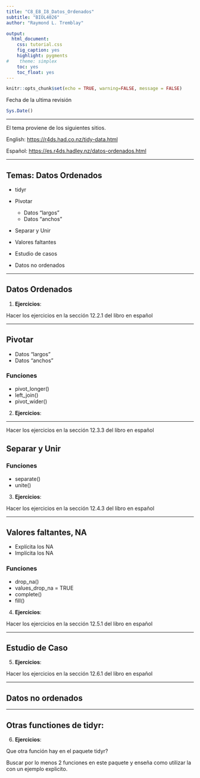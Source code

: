 ```yaml
---
title: "C8_E8_I8_Datos_Ordenados"
subtitle: "BIOL4026"
author: "Raymond L. Tremblay"

output:
  html_document:
    css: tutorial.css
    fig_caption: yes
    highlight: pygments
#    theme: simplex
    toc: yes
    toc_float: yes
---
```


```r
knitr::opts_chunk$set(echo = TRUE, warning=FALSE, message = FALSE)
```

```{=html}
<style>
.list-group-item.active, .list-group-item.active:focus, .list-group-item.active:hover {
    background-color: #7b802a;
}
</style>
```


Fecha de la ultima revisión
```r

Sys.Date()
```

***

El tema proviene de los siguientes sitios.

English:
 <https://r4ds.had.co.nz/tidy-data.html>
 
Español:
 <https://es.r4ds.hadley.nz/datos-ordenados.html>
 
 
***

## Temas: Datos Ordenados

 - tidyr

 - Pivotar
   - Datos "largos"
   - Datos "anchos"
 - Separar y Unir
 - Valores faltantes
 - Estudio de casos
 - Datos no ordenados
 
 
***

## Datos Ordenados



 1.  **Ejercicios**:

Hacer los ejercicios en la sección 12.2.1 del libro en español

***

## Pivotar

   - Datos "largos"
   - Datos "anchos"

### Funciones

  - pivot_longer()
  - left_join()
  - pivot_wider()
  
2.  **Ejercicios**:

***

Hacer los ejercicios en la sección 12.3.3 del libro en español 



## Separar y Unir

### Funciones

  - separate()
  - unite()
  

3.  **Ejercicios**:

Hacer los ejercicios en la sección 12.4.3 del libro en español 

***

## Valores faltantes, NA

 - Explícita los NA
 - Implícita los NA
 

### Funciones

  - drop_na()
  - values_drop_na = TRUE
  - complete()
  - fill()
  
4.  **Ejercicios**:

Hacer los ejercicios en la sección 12.5.1 del libro en español 

***

## Estudio de Caso

5.  **Ejercicios**:

Hacer los ejercicios en la sección 12.6.1 del libro en español 

***


## Datos no ordenados


***

## Otras functiones de tidyr:

6.  **Ejercicios**:

Que otra función hay en el paquete tidyr?

Buscar por lo menos 2 funciones en este paquete y enseña como utilizar la con un ejemplo explicito. 



  









   



